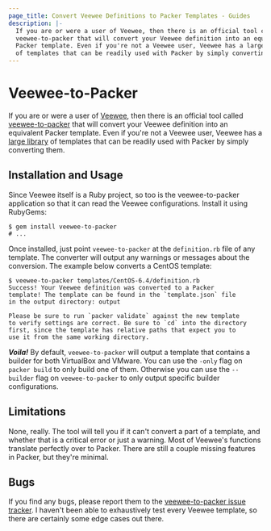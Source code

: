 ```yaml
---
page_title: Convert Veewee Definitions to Packer Templates - Guides
description: |-
  If you are or were a user of Veewee, then there is an official tool called
  veewee-to-packer that will convert your Veewee definition into an equivalent
  Packer template. Even if you're not a Veewee user, Veewee has a large library
  of templates that can be readily used with Packer by simply converting them.
---
```


# Veewee-to-Packer

If you are or were a user of [Veewee](https://github.com/jedi4ever/veewee), then
there is an official tool called
[veewee-to-packer](https://github.com/mitchellh/veewee-to-packer) that will
convert your Veewee definition into an equivalent Packer template. Even if
you're not a Veewee user, Veewee has a [large
library](https://github.com/jedi4ever/veewee/tree/master/templates) of templates
that can be readily used with Packer by simply converting them.

## Installation and Usage

Since Veewee itself is a Ruby project, so too is the veewee-to-packer
application so that it can read the Veewee configurations. Install it using
RubyGems:

```shell-session
$ gem install veewee-to-packer
# ...
```

Once installed, just point `veewee-to-packer` at the `definition.rb` file of any
template. The converter will output any warnings or messages about the conversion.
The example below converts a CentOS template:

```shell-session
$ veewee-to-packer templates/CentOS-6.4/definition.rb
Success! Your Veewee definition was converted to a Packer
template! The template can be found in the `template.json` file
in the output directory: output

Please be sure to run `packer validate` against the new template
to verify settings are correct. Be sure to `cd` into the directory
first, since the template has relative paths that expect you to
use it from the same working directory.
```

**_Voila!_** By default, `veewee-to-packer` will output a template that contains
a builder for both VirtualBox and VMware. You can use the `-only` flag on
`packer build` to only build one of them. Otherwise you can use the `--builder`
flag on `veewee-to-packer` to only output specific builder configurations.

## Limitations

None, really. The tool will tell you if it can't convert a part of a template,
and whether that is a critical error or just a warning. Most of Veewee's
functions translate perfectly over to Packer. There are still a couple missing
features in Packer, but they're minimal.

## Bugs

If you find any bugs, please report them to the [veewee-to-packer issue
tracker](https://github.com/mitchellh/veewee-to-packer). I haven't been able to
exhaustively test every Veewee template, so there are certainly some edge cases
out there.
